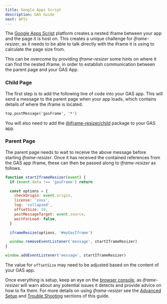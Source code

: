 ```yaml
---
title: Google Apps Script
description: GAS Guide
next: APIs
---
```



The [Google Apps Script](https://www.google.com/script/start/) platform creates a nested
iframe between your app and the page it is host on. This creates a unique challenge for
_iframe-resizer_, as it needs to be able to talk directly with the iframe it is using to
calculate the page size from.

This can be overcome by providing _iframe-resizer_ some hints on where it can find the 
nested iframe, in order to establish communication between the parent page and your GAS App.

### Child Page

The first step is to add the following line of code into your GAS app. This will
send a message to the parent page when your app loads, which contains details of where
the iframe is located.

```html
top.postMessage('gasFrame', '*')
```

You will also need to add the [@iframe-resizer/child](/setup/child)
package to your GAS app.

### Parent Page

The parent page needs to wait to receive the above message before starting _iframe-resizer_.
Once it has received the contained references from the GAS app iframe, these can then 
be passed along to _iframe-resizer_ as follows.

```js
function startIframeResizer(event) {
  if (event.data !== 'gasFrame') return

  const options = {
    checkOrigin: event.origin,
    license: 'xxxx',
    log: 'collapsed',
    offsetSize: 19,
    postMessageTarget: event.source,
    waitForLoad: false,
  }

  iframeResize(options, '#myGasIframe')

  window.removeEventListener('message', startIframeResizer)
}

window.addEventListener('message', startIframeResizer)
```

The value for `offsetSize` may need to be adjusted based on the content of your GAS app.

<License example />

Once everything is setup, keep an eye on the [browser console](https://developer.mozilla.org/en-US/docs/Learn/Common_questions/Tools_and_setup/What_are_browser_developer_tools),
as _iframe-resizer_ will warn about any potential issues it detects and provide advice 
on how to fix them. For more details on using _iframe-resizer_ see the 
[Advanced Setup](/setup/advanced/) and [Trouble Shooting](/troubleshooting) sections 
of this guide.

<FeedbackComponent />
